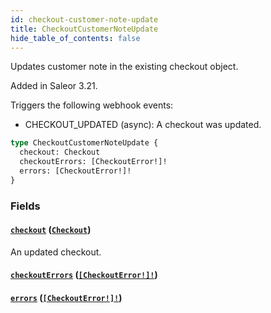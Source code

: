 ```yaml
---
id: checkout-customer-note-update
title: CheckoutCustomerNoteUpdate
hide_table_of_contents: false
---
```


Updates customer note in the existing checkout object.

Added in Saleor 3.21.

Triggers the following webhook events:

- CHECKOUT_UPDATED (async): A checkout was updated.

```graphql
type CheckoutCustomerNoteUpdate {
  checkout: Checkout
  checkoutErrors: [CheckoutError!]!
  errors: [CheckoutError!]!
}
```

### Fields

#### [`checkout`](#) ([`Checkout`](../../../developer/api-reference/objects/checkout))

An updated checkout.

#### [`checkoutErrors`](#) ([`[CheckoutError!]!`](../../../developer/api-reference/objects/checkout-error))

#### [`errors`](#) ([`[CheckoutError!]!`](../../../developer/api-reference/objects/checkout-error))
